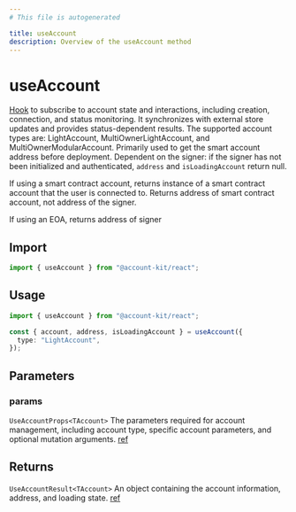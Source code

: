 ```yaml
---
# This file is autogenerated

title: useAccount
description: Overview of the useAccount method
---
```


# useAccount

[Hook](https://github.com/alchemyplatform/aa-sdk/blob/main/account-kit/react/src/hooks/useAccount.ts) to subscribe to account state and interactions, including creation, connection, and status monitoring. It synchronizes with external store updates and provides status-dependent results.
The supported account types are: LightAccount, MultiOwnerLightAccount, and MultiOwnerModularAccount. Primarily used to get the smart account address before deployment. Dependent on the signer: if the signer has not been initialized and authenticated, `address` and `isLoadingAccount` return null.

If using a smart contract account, returns instance of a smart contract account that the user is connected to. Returns address of smart contract account, not address of the signer.

If using an EOA, returns address of signer

## Import

```ts
import { useAccount } from "@account-kit/react";
```

## Usage

```ts
import { useAccount } from "@account-kit/react";

const { account, address, isLoadingAccount } = useAccount({
  type: "LightAccount",
});
```

## Parameters

### params

`UseAccountProps<TAccount>`
The parameters required for account management, including account type, specific account parameters, and optional mutation arguments. [ref](https://github.com/alchemyplatform/aa-sdk/blob/main/account-kit/react/src/hooks/useAccount.ts#L28)

## Returns

`UseAccountResult<TAccount>`
An object containing the account information, address, and loading state. [ref](https://github.com/alchemyplatform/aa-sdk/blob/main/account-kit/react/src/hooks/useAccount.ts#L22)
